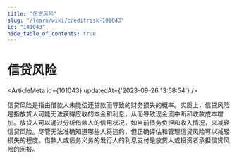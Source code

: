 ```yaml
---
title: "信贷风险"
slug: "/learn/wiki/creditrisk-101043"
id: "101043"
hide_table_of_contents: true
---
```



# 信贷风险

<ArticleMeta id={101043} updatedAt={'2023-09-26 13:58:54'} />
<div className='border-solid border-b border-t-0 my-4 border-[var(--ifm-color-gray-300)]' />

信贷风险是指由借款人未能偿还贷款而导致的财务损失的概率。实质上，信贷风险是指放贷人可能无法获得应收的本金和利息，从而导致现金流中断和收款成本增加。放贷人可以通过分析借款人的信用状况，如当前债务负担和收入情况，来减轻信贷风险。尽管无法准确知道哪些人将违约，但正确评估和管理信贷风险可以减轻损失的程度。借款人或债务义务的发行人的利息支付是放贷人或投资者承担信贷风险的回报。
